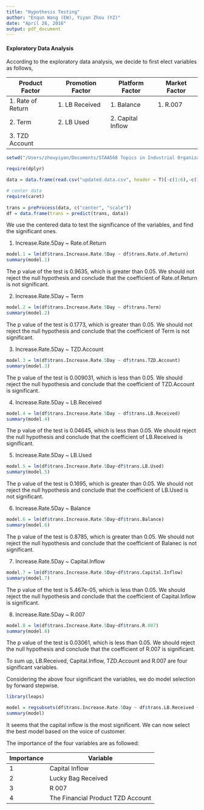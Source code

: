 ```yaml
---
title: "Hypothesis Testing"
author: "Enqun Wang (EW), Yiyan Zhou (YZ)"
date: "April 26, 2016"
output: pdf_document
---
```




#### Exploratory Data Analysis

According to the exploratory data analysis, we decide to first elect variables as follows,

|Product Factor |Promotion Factor |Platform Factor |Market Factor|
|--------|--------|--------|--------|
|1. Rate of Return |1. LB Received |1. Balance |1. R.007 |
|2. Term |2. LB Used |2. Capital Inflow | |
|3. TZD Account| | | |



```r
setwd("/Users/zhouyiyan/Documents/STAA568 Topics in Industrial Organizational Statistics/DMAIC/Case Study/3-Analyze")

require(dplyr)

data = data.frame(read.csv("updated.data.csv", header = T)[-c(1:6),-c(1:3)])
```

```r
# center data
require(caret)
 
trans = preProcess(data, c("center", "scale"))
df = data.frame(trans = predict(trans, data))
```


We use the centered data to test the significance of the variables, and find the significant ones.


1. Increase.Rate.5Day ~ Rate.of.Return

```r
model.1 = lm(df$trans.Increase.Rate.5Day ~ df$trans.Rate.of.Return)
summary(model.1)
```

The p value of the test is 0.9635, which is greater than 0.05. We should not reject the null hypothesis and conclude that the coefficient of Rate.of.Return is not significant.


2. Increase.Rate.5Day ~ Term

```r
model.2 = lm(df$trans.Increase.Rate.5Day ~ df$trans.Term)
summary(model.2)
```

The p value of the test is 0.1773, which is greater than 0.05. We should not reject the null hypothesis and conclude that the coefficient of Term is not significant.


3. Increase.Rate.5Day ~ TZD.Account

```r
model.3 = lm(df$trans.Increase.Rate.5Day ~ df$trans.TZD.Account)
summary(model.3)
```

The p value of the test is 0.009031, which is less than 0.05. We should reject the null hypothesis and conclude that the coefficient of TZD.Account is significant.


4. Increase.Rate.5Day ~ LB.Received

```r
model.4 = lm(df$trans.Increase.Rate.5Day ~ df$trans.LB.Received)
summary(model.4)
```

The p value of the test is 0.04645, which is less than 0.05. We should reject the null hypothesis and conclude that the coefficient of LB.Received is significant.


5. Increase.Rate.5Day ~ LB.Used

```r
model.5 = lm(df$trans.Increase.Rate.5Day~df$trans.LB.Used)
summary(model.5)
```

The p value of the test is 0.1695, which is greater than 0.05. We should not reject the null hypothesis and conclude that the coefficient of LB.Used is not significant.


6. Increase.Rate.5Day ~ Balance

```r
model.6 = lm(df$trans.Increase.Rate.5Day~df$trans.Balance)
summary(model.6)
```

The p value of the test is 0.8785, which is greater than 0.05. We should not reject the null hypothesis and conclude that the coefficient of Balanec is not significant.



7. Increase.Rate.5Day ~ Capital.Inflow

```r
model.7 = lm(df$trans.Increase.Rate.5Day~df$trans.Capital.Inflow)
summary(model.7)
```

The p value of the test is 5.467e-05, which is less than 0.05. We should reject the null hypothesis and conclude that the coefficient of Capital.Inflow is significant.


8. Increase.Rate.5Day ~ R.007

```r
model.8 = lm(df$trans.Increase.Rate.5Day~df$trans.R.007)
summary(model.8)
```

The p value of the test is 0.03061, which is less than 0.05. We should reject the null hypothesis and conclude that the coefficient of R.007 is significant.


To sum up, LB.Received, Capital.Inflow, TZD.Account and R.007 are four significant variables.

Considering the above four significant the variables, we do model selection by forward stepwise.

```r
library(leaps)

model = regsubsets(df$trans.Increase.Rate.5Day ~ df$trans.LB.Received + df$trans.Capital.Inflow + df$trans.TZD.Account + df$trans.R.007, data=df, method = "forward")
summary(model)
```


It seems that the capital inflow is the most significent. We can now select the best model based on the voice of customer. 

The importance of the four variables are as followed:

|Importance|Variable|
|---|---|
|1|Capital Inflow|
|2|Lucky Bag Received|
|3|R 007|
|4|The Financial Product TZD Account|